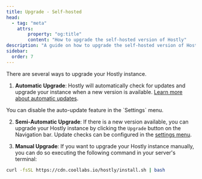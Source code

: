 ```yaml
---
title: Upgrade - Self-hosted
head:
  - tag: "meta"
    attrs:
        property: "og:title"
        content: "How to upgrade the self-hosted version of Hostly"
description: "A guide on how to upgrade the self-hosted version of Hostly."
sidebar:
  order: 7
---
```



There are several ways to upgrade your Hostly instance.

1. **Automatic Upgrade**: Hostly will automatically check for updates and upgrade your instance when a new version is available. [Learn more about automatic updates](/docs/knowledge-base/hostly-updates#update-settings).

<Aside type="tip">You can disable the auto-update feature in the `Settings` menu.</Aside>

2. **Semi-Automatic Upgrade**: If there is a new version available, you can upgrade your Hostly instance by clicking the `Upgrade` button on the Navigation bar. Update checks can be configured in the [settings menu](/docs/knowledge-base/hostly-updates#update-settings).

3. **Manual Upgrade**: If you want to upgrade your Hostly instance manually, you can do so executing the following command in your server's terminal:

```bash
curl -fsSL https://cdn.coollabs.io/hostly/install.sh | bash
```
